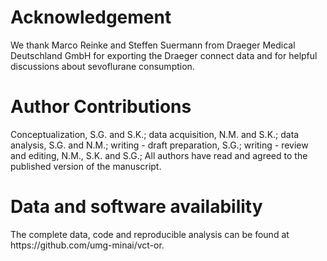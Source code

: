 # Acknowledgement

We thank Marco Reinke and Steffen Suermann from Draeger Medical Deutschland GmbH for exporting the Draeger connect data and for helpful discussions about sevoflurane consumption.

# Author Contributions

Conceptualization, S.G. and S.K.;
data acquisition, N.M. and S.K.;
data analysis, S.G. and N.M.;
writing - draft preparation, S.G.;
writing - review and editing, N.M., S.K. and S.G.;
All authors have read and agreed to the published version of the manuscript.

# Data and software availability

The complete data, code and reproducible analysis can be found at
https://github.com/umg-minai/vct-or.
